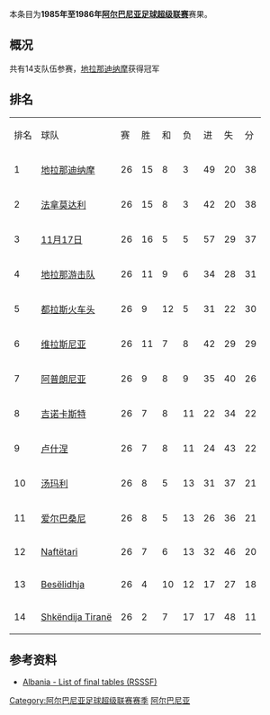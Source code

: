 {{Infobox football league season
| competition                = [[阿尔巴尼亚足球超级联赛|阿尔巴尼亚足球超级联赛]]
| season                     = 198年5–1986年
| winners                    = [[地拉那迪纳摩|地拉那迪纳摩]]
| prevseason                 = [[1984年至1985年阿尔巴尼亚足球超级联赛|1984–85年]]
| nextseason                 = [[1986年至1987年阿尔巴尼亚足球超级联赛|1986–87年]]
}}
本条目为'''1985年至1986年[[阿尔巴尼亚足球超级联赛|阿尔巴尼亚足球超级联赛]]'''赛果。

==概况==
共有14支队伍参赛，[[地拉那迪纳摩|地拉那迪纳摩]]获得冠军

==排名==
{| class="wikitable" style="text-align: center;"
|排名||球队||赛||胜||和||负||进||失||分
|-
|1||[[地拉那迪纳摩|地拉那迪纳摩]]||26||15||8||3||49||20||38
|-
|2||[[法拿莫达利体育俱乐部|法拿莫达利]]||26||15||8||3||42||20||38
|-
|3||[[地拉那足球俱乐部|11月17日]]||26||16||5||5||57||29||37
|-
|4||[[地拉那游击队足球俱乐部|地拉那游击队]]||26||11||9||6||34||28||31
|-
|5||[[图达都拉斯体育俱乐部|都拉斯火车头]]||26||9||12||5||31||22||30
|-
|6||[[维拉斯尼亚足球俱乐部|维拉斯尼亚]]||26||11||7||8||42||29||29
|-
|7||[[阿普朗尼亚足球俱乐部|阿普朗尼亚]]||26||9||8||9||35||40||26
|-
|8||[[吉诺卡斯特足球俱乐部|吉诺卡斯特]]||26||7||8||11||22||34||22
|-
|9||[[卢什涅足球俱乐部|卢什涅]]||26||7||8||11||24||43||22
|-
|10||[[湯瑪利足球會|汤玛利]]||26||8||5||13||31||37||21
|-
|11||[[爱尔巴桑尼足球俱乐部|爱尔巴桑尼]]||26||8||5||13||26||36||21
|-
|12||[[Naftëtari|Naftëtari]]||26||7||6||13||32||46||20
|-
|13||[[Besëlidhja|Besëlidhja]]||26||4||10||12||17||27||18
|-
|14||[[Shkëndija_Tiranë|Shkëndija Tiranë]]||26||2||7||17||17||48||11
|}

==参考资料==
*[https://web.archive.org/web/20120301072813/http://www.giovanniarmillotta.it/albania/calcio/alba86.html Albania - List of final tables (RSSSF)]

{{Albanian Superliga Seasons}}
{{1985–86 in European Football (UEFA)}}
[[Category:阿尔巴尼亚足球超级联赛赛季|Category:阿尔巴尼亚足球超级联赛赛季]]
[[Category:1985年至1986年本土足球联赛|阿尔巴尼亚]]

{{Albania-footy-competition-stub}}